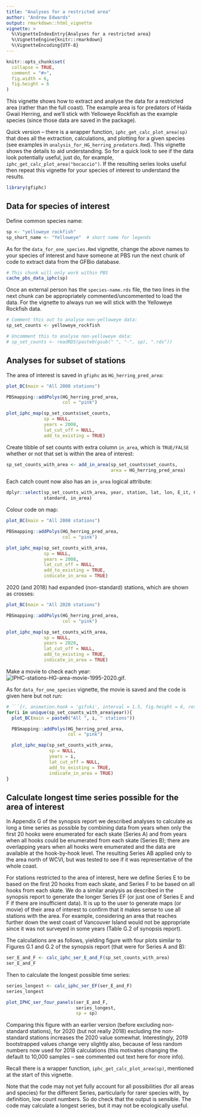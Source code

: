 ```yaml
---
title: "Analyses for a restricted area"
author: "Andrew Edwards"
output: rmarkdown::html_vignette
vignette: >
  %\VignetteIndexEntry{Analyses for a restricted area}
  %\VignetteEngine{knitr::rmarkdown}
  %\VignetteEncoding{UTF-8}
---
```


```r
knitr::opts_chunk$set(
  collapse = TRUE,
  comment = "#>",
  fig.width = 6,
  fig.height = 6
)
```

This vignette shows how to extract and analyse the data for a restricted area
(rather than the full coast). The example area is for predators of Haida Gwaii
Herring, and we'll stick with Yelloweye Rockfish as the example species (since
those data are saved in the package).

Quick version -- there is a wrapper function, `iphc_get_calc_plot_area(sp)` that
does all the extraction, calculations, and plotting for a given species
(see examples in `analysis_for_HG_herring_predators.Rmd`). This vignette shows
the details to aid understanding. So for a quick look to see if the data look
potentially useful, just do, for example,
`iphc_get_calc_plot_area("bocaccio")`. If the resulting series looks useful then
repeat this vignette for your species of interest to understand the results.

```r
library(gfiphc)
```

## Data for species of interest

Define common species name:
```r
sp <- "yelloweye rockfish"
sp_short_name <- "Yelloweye"  # short name for legends
```

As for the `data_for_one_species.Rmd` vignette, change the above names to your
species of interest and have someone at PBS run the next chunk of code to extract data from
the GFBio database.
```r
# This chunk will only work within PBS
cache_pbs_data_iphc(sp)
```

Once an external person has the `species-name.rds` file, the two lines in the
next chunk can be appropriately commented/uncommented to load the data. For the
vignette to always run we will stick with the Yelloweye Rockfish data.
```r
# Comment this out to analyse non-yelloweye data:
sp_set_counts <- yelloweye_rockfish

# Uncomment this to analyse non-yelloweye data:
# sp_set_counts <- readRDS(paste0(gsub(" ", "-", sp), ".rds"))
```

## Analyses for subset of stations

The area of interest is saved in `gfiphc` as `HG_herring_pred_area`:
```r
plot_BC(main = "All 2008 stations")

PBSmapping::addPolys(HG_herring_pred_area,
                     col = "pink")

plot_iphc_map(sp_set_counts$set_counts,
              sp = NULL,
              years = 2008,
              lat_cut_off = NULL,
              add_to_existing = TRUE)
```

Create tibble of set counts with extra column `in_area`, which is `TRUE/FALSE`
whether or not that set is within the area of interest:
```r
sp_set_counts_with_area <- add_in_area(sp_set_counts$set_counts,
                                       area = HG_herring_pred_area)
```

Each catch count now also has an `in_area` logical attribute:
```r
dplyr::select(sp_set_counts_with_area, year, station, lat, lon, E_it, C_it, usable,
              standard, in_area)
```

Colour code on map:
```r
plot_BC(main = "All 2008 stations")

PBSmapping::addPolys(HG_herring_pred_area,
                     col = "pink")

plot_iphc_map(sp_set_counts_with_area,
              sp = NULL,
              years = 2008,
              lat_cut_off = NULL,
              add_to_existing = TRUE,
              indicate_in_area = TRUE)
```

2020 (and 2018) had expanded (non-standard) stations, which are shown as crosses:
```r
plot_BC(main = "All 2020 stations")

PBSmapping::addPolys(HG_herring_pred_area,
                     col = "pink")

plot_iphc_map(sp_set_counts_with_area,
              sp = NULL,
              years = 2020,
              lat_cut_off = NULL,
              add_to_existing = TRUE,
              indicate_in_area = TRUE)
```

Make a movie to check each year:
![IPHC-stations-HG-area-movie-1995-2020.gif](IPHC-stations-HG-area-movie-1995-2020.gif).

As for `data_for_one_species` vignette, the movie is saved and the code is
given here but not run:
```r
# ```{r, animation.hook = 'gifski', interval = 1.5, fig.height = 6, results = FALSE}
for(i in unique(sp_set_counts_with_area$year)){
  plot_BC(main = paste0("All ", i, " stations"))

  PBSmapping::addPolys(HG_herring_pred_area,
                       col = "pink")

  plot_iphc_map(sp_set_counts_with_area,
                sp = NULL,
                years = i,
                lat_cut_off = NULL,
                add_to_existing = TRUE,
                indicate_in_area = TRUE)
}
```

## Calculate longest time series possible for the area of interest

In Appendix G of the synopsis report we described analyses to calculate as long
a time series as possible by combining data from years when only the first 20 hooks
were enumerated for each skate (Series A) and from years when all hooks could be enumerated
from each skate (Series B); there are overlapping years when all hooks were
enumerated and the data are available at the hook-by-hook level. The resulting
Series AB applied only to the area north of WCVI, but was tested to see if it was
representative of the whole coast.

For stations restricted to the area of interest, here we define Series E to be
based on the first 20 hooks from each skate, and Series F to be based on all
hooks from each skate. We do a similar analysis as described in the synopsis
report to generate the longer Series EF (or just one of Series E and F if there are
insufficient data). It is up to the user to generate maps (or movie) of their area
of interest to confirm that it makes sense to use all stations with the
area. For example, considering an area that reaches further down the west coast
of Vancouver Island would not be appropriate since it was not surveyed in some
years (Table G.2 of synopsis report).

The calculations are as follows, yielding figure with four plots similar to Figures G.1 and
G.2 of the synopsis report (that were for Series A and B):
```r
ser_E_and_F <- calc_iphc_ser_E_and_F(sp_set_counts_with_area)
ser_E_and_F
```

Then to calculate the longest possible time series:
```r
series_longest <- calc_iphc_ser_EF(ser_E_and_F)
series_longest

plot_IPHC_ser_four_panels(ser_E_and_F,
                          series_longest,
                          sp = sp)
```
Comparing this figure with an earlier version (before excluding non-standard
stations), for 2020 (but not really 2018) excluding the non-standard
stations increases the 2020 value somewhat. Interestingly, 2019 bootstrapped
values change
very slightly also, because of less random numbers now used for 2018
calculations (this motivates changing the default to 10,000 samples -- see
commented out text here for more info).
<!-- Andy has saved: -->
<!-- `analysis_for_restricted_area_before_correcting_series_calcs.html` -->
<!-- `analysis_for_restricted_area_after_correcting_still_1000_bootstraps.html` -->
<!-- `analysis_for_restricted_area_after_correcting_with_10000_bootstraps.html`-->
<!-- Latter will be the same as going onwards, but has y_lim=c(0, 3.4) in final -->
<!-- plot function to make axes the same. -->

Recall there is a wrapper function, `iphc_get_calc_plot_area(sp)`, mentioned at
the start of this vignette.

Note that the code may not yet fully account for all possibilities (for all
areas and species) for the different Series, particularly for rarer species
with, by definition, low count numbers. So do check that the output is
sensible. The code may calculate a longest series, but it may not be
ecologically useful.
